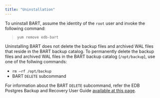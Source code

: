 ```yaml
---
title: "Uninstallation"
---
```


<div id="uninstallation" class="registered_link"></div>


To uninstall BART, assume the identity of the `root` user and invoke the following command:

>     yum remove edb-bart

Uninstalling BART does not delete the backup files and archived WAL files that reside in the BART backup catalog. To permanently delete the backup files and archived WAL files in the BART backup catalog (`/opt/backup`), use one of the follwing commands:

-   `rm –rf /opt/backup`
-   BART `DELETE` subcommand

For information about the BART `DELETE` subcommand, refer the EDB Postgres Backup and Recovery User Guide [available at this page](https://www.enterprisedb.com/edb-docs/).
